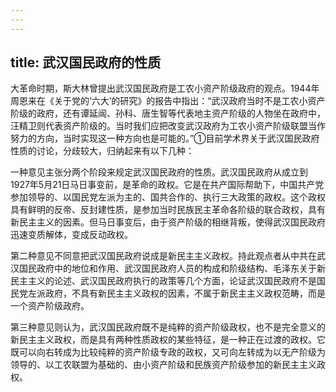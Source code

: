 ```yaml
---
---
---
```

title: 武汉国民政府的性质
---



大革命时期，斯大林曾提出武汉国民政府是工农小资产阶级政府的观点。1944年周恩来在《关于党的‘六大’的研究》的报告中指出：“武汉政府当时不是工农小资产阶级的政府，还有谭延闿、孙科、唐生智等代表地主资产阶级的人物坐在政府中，汪精卫则代表资产阶级的。当时我们应把改变武汉政府为工农小资产阶级联盟当作努力的方向，当时实现这一种方向也是可能的。”①目前学术界关于武汉国民政府性质的讨论，分歧较大，归纳起来有以下几种：

一种意见主张分两个阶段来规定武汉国民政府的性质。武汉国民政府从成立到1927年5月21日马日事变前，是革命的政权。它是在共产国际帮助下，中国共产党参加领导的、以国民党左派为主的、国共合作的、执行三大政策的政权。这个政权具有鲜明的反帝、反封建性质，是参加当时民族民主革命各阶级的联合政权，具有新民主主义的因素。但马日事变后，由于资产阶级的相继背叛，使得武汉国民政府迅速变质解体，变成反动政权。

第二种意见不同意把武汉国民政府说成是新民主主义政权。持此观点者从中共在武汉国民政府中的地位和作用、武汉国民政府人员的构成和阶级结构、毛泽东关于新民主主义的论述、武汉国民政府执行的政策等几个方面，论证武汉国民政府不是国民党左派政府，不具有新民主主义政权的因素，不属于新民主主义政权范畴，而是一个资产阶级政府。

第三种意见则认为，武汉国民政府既不是纯粹的资产阶级政权，也不是完全意义的新民主主义政权，而是具有两种性质政权的某些特征，是一种正在过渡的政权。它既可以向右转成为比较纯粹的资产阶级专政的政权，又可向左转成为以无产阶级为领导的、以工农联盟为基础的、由小资产阶级和民族资产阶级参加的新民主主义政权。